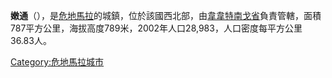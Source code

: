 '''嫩通'''（{{lang-es|Nentón}}），是[[危地馬拉|危地馬拉]]的城鎮，位於該國西北部，由[[韋韋特南戈省|韋韋特南戈省]]負責管轄，面積787平方公里，海拔高度789米，2002年人口28,983，人口密度每平方公里36.83人。

{{coord|15|48|N|91|45|W|display=title|region:GT_type:city_source:GNS-enwiki}}

{{Guatemala-geo-stub}}
[[Category:危地馬拉城市|Category:危地馬拉城市]]